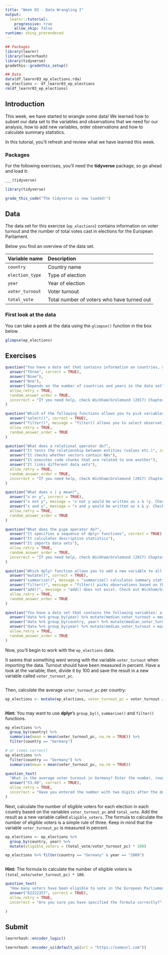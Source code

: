 ---
title: "Week 03 - Data Wrangling I"
output: 
  learnr::tutorial:
    progressive: true
    allow_skip: false
runtime: shiny_prerendered
---

```{r setup, include=FALSE}
## Packages
library(learnr)
library(learnrhash)
library(tidyverse)
gradethis::gradethis_setup()

## Data
data(df_learnr03_ep_elections.rda)
ep_elections <- df_learnr03_ep_elections
rm(df_learnr03_ep_elections)
```

## Introduction

This week, we have started to wrangle some data! We learned how to subset our data set to the variables and observations that we need for our analysis, how to add new variables, order observations and how to calculate summary statistics.

In this tutorial, you'll refresh and review what we have learned this week.

### Packages

For the following exercises, you'll need the **tidyverse** package, so go ahead and load it:

```{r load-packages, exercise=TRUE}
___(tidyverse)
```

```{r load-packages-solution}
library(tidyverse)
```

```{r load-packages-check}
grade_this_code("The tidyverse is now loaded!")
```

## Data

The data set for this exercise (`ep_elections`) contains information on voter turnout and the number of total votes cast in elections for the European Parliament.

Below you find an overview of the data set.

| Variable name |  Description
|:--------------|:-------------
| `country` | Country name
| `election_type` | Type of election
| `year` | Year of election
| `voter_turnout` | Voter turnout
| `total_vote` | Total number of voters who have turned out

### First look at the data

You can take a peek at the data using the `glimpse()` function in the box below.

```{r glimpse-data, exercise=TRUE}
glimpse(ep_elections)
```

## Exercises

```{r q1, echo=FALSE}
question("You have a data set that contains information on countries, years and the name of the party with the majority of votes in the last elections. How many columns does this data set have?",
  answer("Three", correct = TRUE),
  answer("Nine"),
  answer("One"),
  answer("Depends on the number of countries and years in the data set"),
  allow_retry = TRUE,
  random_answer_order = TRUE,
  incorrect = "If you need help, check Wickham/Grolemund (2017) Chapter 3."
)
```

```{r q2, echo=FALSE}
question("Which of the following functions allows you to pick variables based on their name?",
  answer("select()", correct = TRUE),
  answer("filter()", message = "filter() allows you to select observations based on their values, not variables based on their name. Check Wickham/Grolemund (2017) Chapter 5 or the lecture and lab materials for more information and examples."),
  allow_retry = TRUE,
  random_answer_order = TRUE
)
```

```{r q3, echo=FALSE}
question("What does a relational operator do?",
  answer("It tests the relationship between entities (values etc.)", correct = TRUE),
  answer("It checks whether vectors contain NAs"),
  answer("It executes code chunks that are related to one another"),
  answer("It links different data sets"),
  allow_retry = TRUE,
  random_answer_order = TRUE,
  incorrect = "If you need help, check Wickham/Grolemund (2017) Chapter 5 or the lecture material."
)
```

```{r q4, echo=FALSE}
question("What does x | y mean?",
  answer("x or y", correct = TRUE),
  answer("x not y", message = "x not y would be written as x & !y. Check Wickham/Grolemund (2017) Chapter 5 or the lecture material for more information."),
  answer("x and y", message = "x and y would be written as x & y. Check Wickham/Grolemund (2017) Chapter 5 or the lecture material for more information."),
  allow_retry = TRUE,
  random_answer_order = TRUE
)
```

```{r q5, echo=FALSE}
question("What does the pipe operator do?",
  answer("It specifies a sequence of dplyr functions", correct = TRUE),
  answer("It calculates descriptive statistics"),
  answer("It imports data sets"),
  allow_retry = TRUE,
  random_answer_order = TRUE,
  incorrect = "If you need help, check Wickham/Grolemund (2017) Chapter 18 or the lecture material."
)
```

```{r q6, echo=FALSE}
question("Which dplyr function allows you to add a new variable to all observations in your data set?",
  answer("mutate()", correct = TRUE),
  answer("summarise()", message = "summarise() calculates summary statistics by aggregating your data set. The resulting variable is therefore not added to all observations. Check out Wickham/Grolemund (2017) Chapter 5 or the lecture and lab materials for more information and examples."),
  answer("filter()", message = "filter() picks observations based on their value(s). Check out Wickham/Grolemund (2017) Chapter 5 or the lecture and lab materials for more information and examples."),
  answer("add()", message = "add() does not exist. Check out Wickham/Grolemund (2017) Chapter 5 or the lecture and lab materials for more information and examples of the dplyr functions that exist."),
  allow_retry = TRUE,
  random_answer_order = TRUE
)
```

```{r q7, echo=FALSE}
question("You have a data set that contains the following variables: a country ID variable, a year variable and a voter turnout variable. You would like to add a variable on the median value of voter turnout per year. What do you do?",
  answer("data %>% group_by(year) %>% mutate(median_voter_turnout = median(voter_turnout))", correct = TRUE),
  answer("data %>% group_by(country, year) %>% mutate(median_voter_turnout = median(voter_turnout))", message = "This code snippet would calculate median voter turnout by country and year, we want the value to be calculated by year across all countries, however."),
  answer("data %>% group_by(year) %>% mutate(median_voter_turnout = max(voter_turnout))", message = "This code snippet would assign the maximum value of voter turnout for each year instead of the median voter turnout."),
  allow_retry = TRUE,
  random_answer_order = TRUE
)
```

Now, you'll begin to work with the `ep_elections` data.

It seems that something went wrong with the variable `voter_turnout` when importing the data. Turnout should have been measured in percent. Have a look at the variable; then, divide it by 100 and save the result in a new variable called `voter_turnout_pc`. 

```{r exercise1, exercise=TRUE}

```

Then, calculate the average `voter_turnout_pc` per country:

```{r create-voter-turnout-pc-variable}
ep_elections <- mutate(ep_elections, voter_turnout_pc = voter_turnout / 100)
```

```{r exercise2, exercise=TRUE, exercise.setup = "create-voter-turnout-pc-variable"}

```

<div id="exercise2-hint">
**Hint:** You may want to use **dplyr**'s `group_by()`, `summarise()` and `filter()` functions.
</div>

```{r exercise2-sol, echo=FALSE, eval=FALSE}
ep_elections %>%
  group_by(country) %>%
  summarise(mean = mean(voter_turnout_pc, na.rm = TRUE)) %>%
  filter(country == "Germany")

# or (semi-correct)
ep_elections %>%
  filter(country == "Germany") %>%
  summarise(mean = mean(voter_turnout_pc, na.rm = TRUE))
```

```{r q8, echo = FALSE}
question_text(
  "What is the average voter turnout in Germany? Enter the number, rounded to two digits after the decimal.",
  answer("53.98", correct = TRUE),
  allow_retry = TRUE,
  incorrect = "Have you entered the number with two digits after the decimal?"
)
```

Next, calculate the number of eligible voters for each election in each country based on the variables `voter_turnout_pc` and `total_vote`. Add the result as a new variable called `eligible_voters`. The formula to calculate the number of eligible voters is a simple rule of three. Keep in mind that the variable `voter_turnout_pc` is measured in percent. 

```{r exercise3-sol, echo=FALSE, eval=FALSE}
ep_elections <- ep_elections %>%
  group_by(country, year) %>%
  mutate(eligible_voters = (total_vote/voter_turnout_pc) * 100) 

ep_elections %>% filter(country == "Germany" & year == "2009")
```

```{r exercise3, exercise=TRUE, exercise.setup="create-voter-turnout-pc-variable"}

```

<div id="exercise3-hint">
**Hint:** The formula to calculate the number of eligible voters is `(total_vote/voter_turnout_pc) * 100`.
</div>

```{r q9, echo = F}
question_text(
  "How many voters have been eligible to vote in the European Parliament elections in Germany in 2009? Enter the number without separators (such as . or ,) and round to the next lowest integer.",
  answer("62222357", correct = TRUE),
  allow_retry = TRUE,
  incorrect = "Are you sure you have specified the formula correctly?"

)

```

## Submit

```{r context="server"}
learnrhash::encoder_logic()
```

```{r encode, echo=FALSE}
learnrhash::encoder_ui(default_ui(url = "https://someurl.com"))
```
